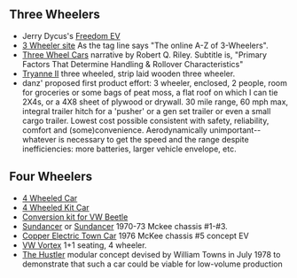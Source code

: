 ==Three Wheelers==
*Jerry Dycus's [[Freedom EV]]
*[http://www.3wheelers.com/enter.html 3 Wheeler site] As the tag line says "The online A-Z of 3-Wheelers".
*[http://www.rqriley.com/3-wheel.htm Three Wheel Cars] narrative by Robert Q. Riley. Subtitle is, "Primary Factors That Determine Handling & Rollover Characteristics"
*[http://home.clara.net/peterfrost/tryaneii.html Tryanne II] three wheeled, strip laid wooden three wheeler.
*danz' proposed first product effort: 3 wheeler, enclosed, 2 people, room for groceries or some bags of peat moss, a flat roof on which I can tie 2X4s, or a 4X8 sheet of plywood or drywall.  30 mile range, 60 mph max, integral trailer hitch for a 'pusher' or a gen set trailer or even a small cargo trailer.  Lowest cost possible consistent with safety, reliability, comfort and (some)convenience.  Aerodynamically unimportant--whatever is necessary to get the speed and the range despite inefficiencies: more batteries, larger vehicle envelope, etc.

==Four Wheelers==
*[[4 Wheeled Car]]
*[[4 Wheeled Kit Car]]
*[[Conversion kit for VW Beetle]]
*[[Sundancer]] or [http://motortrend.com/roadtests/classic/112_0405_archive/ Sundancer] 1970-73 Mckee chassis #1-#3.
*[[Copper Electric Town Car]] 1976 McKee chassis #5 concept EV
*[http://www.greatchange.org/footnotes-1-liter-car.html VW Vortex] 1+1 seating, 4 wheeler.
*[http://www.austin-rover.co.uk/index.htm?townshustlerf.htm The Hustler] modular concept devised by William Towns in July 1978 to demonstrate that such a car could be viable for low-volume production